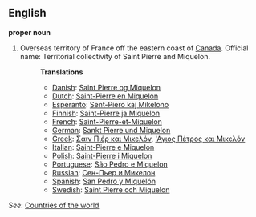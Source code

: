 ==English==

'''proper noun'''

# Overseas territory of France off the eastern coast of [[Canada]]. Official name: Territorial collectivity of Saint Pierre and Miquelon.
#:'''Translations'''
#:*[[Danish]]: [[Saint Pierre og Miquelon]]
#:*[[Dutch]]: [[Saint-Pierre en Miquelon]]
#:*[[Esperanto]]: [[Sent-Piero kaj Mikelono]]
#:*[[Finnish]]: [[Saint-Pierre ja Miquelon]]
#:*[[French]]: [[Saint-Pierre-et-Miquelon]]
#:*[[German]]: [[Sankt Pierre und Miquelon]]
#:*[[Greek]]: [[Σαιν Πιέρ και Μικελόν]], [['Αγιος Πέτρος και Μικελόν]]
#:*[[Italian]]: [[Saint-Pierre e Miquelon]]
#:*[[Polish]]: [[Saint-Pierre i Miquelon]]
#:*[[Portuguese]]: [[São Pedro e Miquelon]]
#:*[[Russian]]: [[Сен-Пьер и Микелон]]
#:*[[Spanish]]: [[San Pedro y Miquelón]]
#:*[[Swedish]]: [[Saint Pierre och Miquelon]]

''See'': [[Countries of the world]]